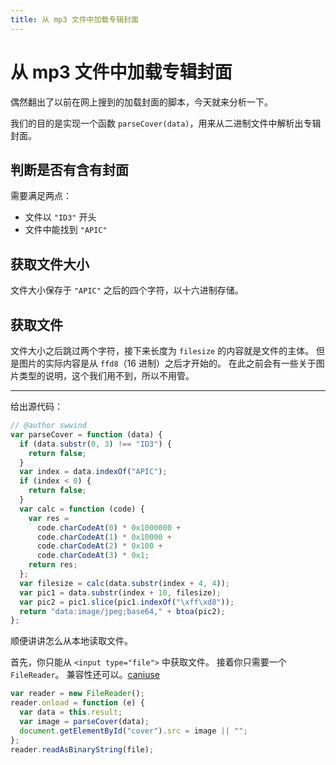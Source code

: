 ```yaml
---
title: 从 mp3 文件中加载专辑封面
---
```


# 从 mp3 文件中加载专辑封面


<Metadata author="swwind" time="2018-4-5" />

偶然翻出了以前在网上搜到的加载封面的脚本，今天就来分析一下。

我们的目的是实现一个函数 `parseCover(data)`，用来从二进制文件中解析出专辑封面。

## 判断是否有含有封面

需要满足两点：

- 文件以 `"ID3"` 开头
- 文件中能找到 `"APIC"`

## 获取文件大小

文件大小保存于 `"APIC"` 之后的四个字符，以十六进制存储。

## 获取文件

文件大小之后跳过两个字符，接下来长度为 `filesize` 的内容就是文件的主体。
但是图片的实际内容是从 `ffd8`（16 进制）之后才开始的。
在此之前会有一些关于图片类型的说明，这个我们用不到，所以不用管。

---

给出源代码：

```javascript
// @author swwind
var parseCover = function (data) {
  if (data.substr(0, 3) !== "ID3") {
    return false;
  }
  var index = data.indexOf("APIC");
  if (index < 0) {
    return false;
  }
  var calc = function (code) {
    var res =
      code.charCodeAt(0) * 0x1000000 +
      code.charCodeAt(1) * 0x10000 +
      code.charCodeAt(2) * 0x100 +
      code.charCodeAt(3) * 0x1;
    return res;
  };
  var filesize = calc(data.substr(index + 4, 4));
  var pic1 = data.substr(index + 10, filesize);
  var pic2 = pic1.slice(pic1.indexOf("\xff\xd8"));
  return "data:image/jpeg;base64," + btoa(pic2);
};
```

顺便讲讲怎么从本地读取文件。

首先，你只能从 `<input type="file">` 中获取文件。
接着你只需要一个 `FileReader`。
兼容性还可以。[caniuse](https://caniuse.com/#search=FileReader)

```javascript
var reader = new FileReader();
reader.onload = function (e) {
  var data = this.result;
  var image = parseCover(data);
  document.getElementById("cover").src = image || "";
};
reader.readAsBinaryString(file);
```
